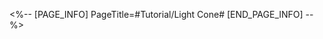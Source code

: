 <%-- [PAGE_INFO]
PageTitle=#Tutorial/Light Cone#
[END_PAGE_INFO] --%>
{{Tutorial
|sort      = 310501
|title     = Light Cone
|subtitle  = 
|type      = System
|about     = 
|image1    = Tutorial Light Cone 1.png{{subst:void|<!--$UPLOAD:<<SpriteOutput/TutorialPic/TutorialPage_310501.png>-<Tutorial Light Cone 1.png>-<Tutorial Files>>-->}}
|text1     = Solidified phenomena sealed inside slices of pure light to upgrade various abilities. Additional powers are awakened when a Light Cone user follows the {{Color|h|nobold=1|same Path}} as the Light Cone...
}}